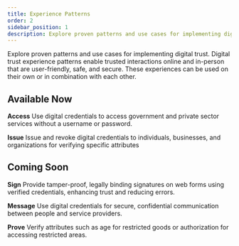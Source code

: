 ```yaml
---
title: Experience Patterns
order: 2
sidebar_position: 1
description: Explore proven patterns and use cases for implementing digital trust.
---
```


<!-- DO NOT MODIFY THIS BLOCK -->

<PageLinks />
<!-- CONTINUE ADDING CONTENT FROM HERE -->

Explore proven patterns and use cases for implementing digital trust. Digital trust experience patterns enable trusted interactions online and in-person that are user-friendly, safe, and secure. These experiences can be used on their own or in combination with each other.

## Available Now

**Access**
Use digital credentials to access government and private sector services without a username or password.
<!-- [Access ->**INTERNAL LINK**](..) -->

**Issue**
Issue and revoke digital credentials to individuals, businesses, and organizations for verifying specific attributes
<!-- [Issue ->**INTERNAL LINK**](..) -->

## Coming Soon

**Sign**
Provide tamper-proof, legally binding signatures on web forms using verified credentials, enhancing trust and reducing errors.

**Message**
Use digital credentials for secure, confidential communication between people and service providers.

**Prove**
Verify attributes such as age for restricted goods or authorization for accessing restricted areas.